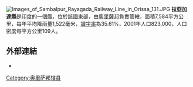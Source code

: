 [[Image:Images_of_Sambalpur_Rayagada_Railway_Line_in_Orissa_131.JPG|thumb]]
'''拉亞加達縣'''是[[印度|印度]]的一個[[縣|縣]]，位於該國東部，由[[奧里薩邦|奧里薩邦]]負責管轄，面積7,584平方公里，每年平均降雨量1,522毫米，[[識字率|識字率]]為35.61%，2001年人口823,000，人口密度每平方公里109人。

==外部連結==
* {{official website|http://rayagada.nic.in/}}

{{奥里萨邦行政区划小作品}}
[[Category:奥里萨邦辖县|Category:奥里萨邦辖县]]